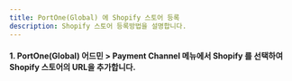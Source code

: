 ```yaml
---
title: PortOne(Global) 에 Shopify 스토어 등록
description: Shopify 스토어 등록방법을 설명합니다.
---
```




#### 1. PortOne(Global) 어드민 > Payment Channel 메뉴에서 Shopify 를 선택하여 Shopify 스토어의 URL을 추가합니다.

<Figure
  src="https://github.com/portone-io/developers.portone.io/assets/85064711/c998d931-59b1-46b5-853b-3a4403b604e7"
  caption="Payment Channels >Filters: Global > Shopify 선택합니다."
/>

<Figure
  src="https://github.com/portone-io/developers.portone.io/assets/85064711/5e4937a4-a1f9-4383-b5a9-19abc12db4b8"
  caption="Shopify > Add keys 클릭하여 Shopify 스토어 URL 을 등록해야 합니다."
/>

<Figure
  src="https://github.com/portone-io/developers.portone.io/assets/85064711/dbf31ae6-7415-445c-a3de-fce4856f7d13"
  caption="Shopify 대쉬보드에 접속하면 스토어 URL 을 복사할 수 있습니다."
/>
